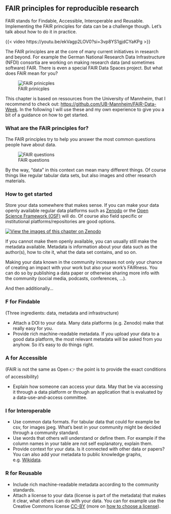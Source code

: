## FAIR principles for reproducible research

FAIR stands for Findable, Accessible, Interoperable and Reusable. Implementing the FAIR principles for data can be a challenge though. Let's talk about how to do it in practice.


{{< video https://youtu.be/ekVagp2LOV0?si=3vp8YS1gjdCYaKPg >}}
	
The FAIR principles are at the core of many current initiatives in research and beyond. For example the German National Research Data Infrastructure (NFDI) consortia are working on making research data (and sometimes software) FAIR. There is even a special FAIR Data Spaces project. But what does FAIR mean for you?


::: captioned-image-container
![FAIR prinicples](images/fair.jpg){fig-alt="F=findable, A=accessible, I=interoperable, R=reusable"}
:::

This chapter is based on ressources from the University of Mannheim, that I 
recommend to check out: [https://github.com/UB-Mannheim/FAIR-Data-Week](https://github.com/UB-Mannheim/FAIR-Data-Week).
In the following I will use these and my own experience to give you a bit of a 
guidance on how to get started.

### What are the FAIR principles for?

The FAIR principles try to help you answer the most common questions people have about data.

::: captioned-image-container
![FAIR questions](images/fair-questions.jpg){fig-alt="Where is the data? How can I access it ? How can I read and work with it? Yow can I reuse it?"}
:::

By the way, "data" in this context can mean many different things. Of course things like regular tabular data sets, but also images and other research materials.

### How to get started {.unnumbered}

Store your data somewhere that makes sense. If you can make your data openly available regular data platforms such as [Zenodo](https://zenodo.org/) or the [Open Science Framework (OSF)](https://osf.io) will do. Of course also field specific or institutional platforms/repositories are good options. 


[![View the images of this chapter on Zenodo](https://zenodo.org/badge/DOI/10.5281/zenodo.8070861.svg)](https://doi.org/10.5281/zenodo.8070861)

If you cannot make them openly available, you can usually still make the metadata available. Metadata is information about your data such as the author(s), how to cite it, what the data set contains, and so on.

Making your data known in the community increases not only your chance of creating an impact with your work but also your work's FAIRness. You can do so by publishing a data paper or otherwise sharing more info with the community (social media, podcasts, conferences, ...).

And then additionally...

### F for Findable

(Three ingredients: data, metadata and infrastructure)

- Attach a DOI to your data. Many data platforms (e.g. Zenodo) make that really easy for you.
- Provide rich machine-readable metadata. If you upload your data to a good data platform, the most relevant metadata will be asked from you anyhow. So it's easy to do things right.

### A for Accessible

(FAIR is not the same as Open 👉 the point is to provide the exact conditions of accessibility)

- Explain how someone can access your data. May that be via accessing it through a data platform or through an application that is evaluated by a data-use-and-access committee. 

### I for Interoperable

- Use common data formats. For tabular data that could for example be csv, for images jpeg. What's best in your community might be decided through a community standard.
- Use words that others will understand or define them. For example if the column names in your table are not self explanatory, explain them.
- Provide context for your data. Is it connected with other data or papers? You can also add your metadata to public knowledge graphs, e.g. [Wikidata](https://www.wikidata.org/wiki/Wikidata:Main_Page).

### R for Reusable

- Include rich machine-readable metadata according to the community standards.
- Attach a license to your data (license is part of the metadata) that makes it clear, what others can do with your data. You can for example use the Creative Commons license [CC-BY](https://creativecommons.org/licenses/by/4.0/) (more on [how to choose a license](https://creativecommons.org/choose/)).

